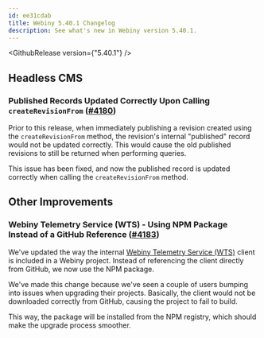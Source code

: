 ```yaml
---
id: ee31cdab
title: Webiny 5.40.1 Changelog
description: See what's new in Webiny version 5.40.1.
---
```


<GithubRelease version={"5.40.1"} />

## Headless CMS

### Published Records Updated Correctly Upon Calling `createRevisionFrom`  ([#4180](https://github.com/webiny/webiny-js/pull/4180))

Prior to this release, when immediately publishing a revision created using the `createRevisionFrom` method, the revision's internal "published" record would not be updated correctly. This would cause the old published revisions to still be returned when performing queries. 

This issue has been fixed, and now the published record is updated correctly when calling the `createRevisionFrom` method.

## Other Improvements

### Webiny Telemetry Service (WTS) - Using NPM Package Instead of a GitHub Reference  ([#4183](https://github.com/webiny/webiny-js/pull/4183))

We've updated the way the internal [Webiny Telemetry Service (WTS)](https://github.com/webiny/wts) client is included in a Webiny project. Instead of referencing the client directly from GitHub, we now use the NPM package. 

We've made this change because we've seen a couple of users bumping into issues when upgrading their projects. Basically, the client would not be downloaded correctly from GitHub, causing the project to fail to build.

This way, the package will be installed from the NPM registry, which should make the upgrade process smoother.
